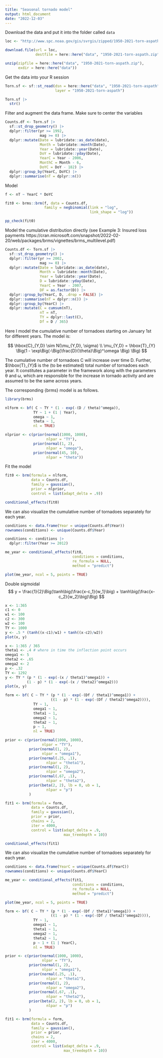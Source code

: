 ```yaml
---
title: "Seasonal tornado model"
output: html_document
date: "2022-12-03"
---
```


Download the data and put it into the folder called `data`

```r
loc <- "http://www.spc.noaa.gov/gis/svrgis/zipped/1950-2021-torn-aspath.zip"

download.file(url = loc,
              destfile = here::here("data", "1950-2021-torn-aspath.zip"))

unzip(zipfile = here::here("data", "1950-2021-torn-aspath.zip"), 
      exdir = here::here("data"))
```

Get the data into your R session

```r
Torn.sf <- sf::st_read(dsn = here::here("data", "1950-2021-torn-aspath"), 
                       layer = "1950-2021-torn-aspath") 

Torn.sf |>
  str()
```

Filter and augment the data frame. Make sure to center the variables

```r
Counts.df <- Torn.sf |>
  sf::st_drop_geometry() |>
  dplyr::filter(yr >= 1992,
                mag >= 0) |>
  dplyr::mutate(Date = lubridate::as_date(date),
                Month = lubridate::month(Date),
                Year = lubridate::year(Date),
                DoY = lubridate::yday(Date),
                YearC = Year - 2006,
                MonthC = Month - 6,
                DoYC = DoY - 182) |>
  dplyr::group_by(YearC, DoYC) |>
  dplyr::summarise(nT = dplyr::n())
```

Model

```r
f <- nT ~ YearC * DoYC

fit0 <- brms::brm(f, data = Counts.df, 
                  family = negbinomial(link = "log", 
                                       link_shape = "log"))

pp_check(fit0)
```

Model the cumulative distribution directly (see Example 3: Insured loss payments https://cran.microsoft.com/snapshot/2022-02-20/web/packages/brms/vignettes/brms_multilevel.pdf)

```r
Counts.df <- Torn.sf |>
  sf::st_drop_geometry() |>
  dplyr::filter(yr >= 2002,
                mag >= 0) |>
  dplyr::mutate(Date = lubridate::as_date(date),
                Month = lubridate::month(Date),
                Year = lubridate::year(Date),
                D = lubridate::yday(Date),
                YearC = Year - 2007,
                DF = as.factor(D)) |>
  dplyr::group_by(YearC, D, .drop = FALSE) |>
  dplyr::summarise(nT = dplyr::n()) |>
  dplyr::group_by(YearC) |>
  dplyr::mutate(C = cumsum(nT),
                nT = nT,
                TY = dplyr::last(C),
                Df = D / 365)
```

Here I model the cumulative number of tornadoes starting on January 1st for different years. The model is:

$$
\hbox{C}_{Y,D} \sim N(\mu_{Y,D}, \sigma) \\
\mu_{Y,D} = \hbox{T}_{Y} \Big(1 - \exp\Big(-\Big(\frac{D}{\theta}\Big)^\omega \Big) \Big)
$$

The cumulative number of tornadoes C will increase over time D. Further, $\hbox{T}_{Y}$ is the (to be estimated) total number of tornadoes each year. It constitutes a parameter in the framework along with the parameters θ and ω, which are responsible for the increase in tornado activity and are assumed to be the same across years.

The corresponding {brms} model is as follows.

```r
library(brms)

nlform <- bf( C ~ TY * (1 - exp(-(D / theta)^omega)),
             TY ~ 1 + (1 | Year), 
             omega ~ 1, 
             theta ~ 1, 
             nl = TRUE)

nlprior <- c(prior(normal(1000, 1000), 
                   nlpar = "TY"),
             prior(normal(1, 2), 
                   nlpar = "omega"),
             prior(normal(45, 10), 
                   nlpar = "theta"))
```

Fit the model

```r
fit0 <- brm(formula = nlform, 
            data = Counts.df, 
            family = gaussian(),
            prior = nlprior, 
            control = list(adapt_delta = .9))
```

```r
conditional_effects(fit0)
```

We can also visualize the cumulative number of tornadoes separately for each year.

```r

conditions <- data.frame(Year = unique(Counts.df$Year))
rownames(conditions) <- unique(Counts.df$Year)

conditions <- conditions |>
  dplyr::filter(Year >= 2012)

me_year <- conditional_effects(fit0, 
                               conditions = conditions,
                               re_formula = NULL, 
                               method = "predict")

plot(me_year, ncol = 5, points = TRUE)
```

Double sigmoidal
$$
y = \frac{1}{2}\Big(\tanh\big(\frac{x-c_1}{w_1}\big) + \tanh\big(\frac{x-c_2}{w_2}\big)\Big)
$$
```r
x <- 1:365
c1 <- 0
w1 <- 100
c2 <- 300
w2 <- 100
TY <- 1000
y <- .5 * (tanh((x-c1)/w1) + tanh((x-c2)/w2))
plot(x, y)
```

```r
x <- 1:365 / 365
theta1 <- .4 # where in time the inflection point occurs
omega1 <- 5
theta2 <- .65
omega2 <- 2
p <- .32
TY <- 1292
y <- TY * (p * (1 - exp(-(x / theta1)^omega1)) + 
          (1 - p) * (1 - exp(-(x / theta2)^omega2)))
plot(x, y)
```


```r
form <- bf( C ~ TY * (p * (1 - exp(-(Df / theta1)^omega1)) + 
                     ((1 - p) * (1 - exp(-(Df / theta2)^omega2)))),
             TY ~ 1, 
             omega1 ~ 1, 
             theta1 ~ 1, 
             omega2 ~ 1, 
             theta2 ~ 1, 
             p ~ 1,
             nl = TRUE)

prior <- c(prior(normal(1000, 1000), 
                 nlpar = "TY"),
           prior(normal(1, 2), 
                 nlpar = "omega1"),
           prior(normal(.25, .1), 
                   nlpar = "theta1"),
           prior(normal(1, 2), 
                   nlpar = "omega2"),
           prior(normal(.67, .1), 
                   nlpar = "theta2"),
           prior(beta(2, 2), lb = 0, ub = 1,
                   nlpar = "p")
           )
```

```r
fit1 <- brm(formula = form, 
            data = Counts.df, 
            family = gaussian(),
            prior = prior, 
            chains = 2,
            iter = 4000,
            control = list(adapt_delta = .9,
                           max_treedepth = 10))
```

```r
conditional_effects(fit1)
```

We can also visualize the cumulative number of tornadoes separately for each year.

```r

conditions <- data.frame(YearC = unique(Counts.df$YearC))
rownames(conditions) <- unique(Counts.df$YearC)

me_year <- conditional_effects(fit1, 
                               conditions = conditions,
                               re_formula = NULL, 
                               method = "predict")

plot(me_year, ncol = 5, points = TRUE)
```

```r
form <- bf( C ~ TY * (p * (1 - exp(-(Df / theta1)^omega1)) + 
                     ((1 - p) * (1 - exp(-(Df / theta2)^omega2)))),
             TY ~ 1, 
             omega1 ~ 1, 
             theta1 ~ 1, 
             omega2 ~ 1, 
             theta2 ~ 1, 
             p ~ 1 + (1 | YearC),
             nl = TRUE)

prior <- c(prior(normal(1000, 1000), 
                 nlpar = "TY"),
           prior(normal(1, 2), 
                 nlpar = "omega1"),
           prior(normal(.25, .1), 
                   nlpar = "theta1"),
           prior(normal(1, 2), 
                   nlpar = "omega2"),
           prior(normal(.67, .1), 
                   nlpar = "theta2"),
           prior(beta(2, 2), lb = 0, ub = 1,
                   nlpar = "p")
           )
```

```r
fit1 <- brm(formula = form, 
            data = Counts.df, 
            family = gaussian(),
            prior = prior, 
            chains = 2,
            iter = 4000,
            control = list(adapt_delta = .9,
                           max_treedepth = 10))
```